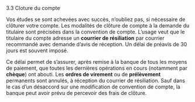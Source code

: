 


<CustomTitle tag="h1">
    3.3 Cloture du compte
</CustomTitle>

Vos études se sont achevées avec succès, n’oubliez pas, si nécessaire de clôturer votre compte. Les modalités de clôture de compte à la demande du titulaire sont précisées dans la convention de compte. L’usage veut que le titulaire du compte adresse un **courrier de résiliation** par courrier recommandé avec demande d’avis de réception. Un délai de préavis de 30 jours est souvent imposé.

Ce délai permet de s’assurer, après remise à la banque de tous les moyens de paiement, que toutes les dernières opérations en cours (notamment par **chèque**) ont abouti. Les **ordres de virement** ou de **prélèvement** permanents sont annulés, à réception du courrier de résiliation. Sauf dans le cas d’un désaccord sur une modification de convention de compte, la banque peut avoir prévu de percevoir des frais de clôture.